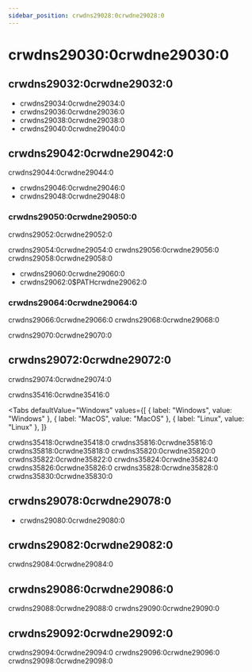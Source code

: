 ```yaml
---
sidebar_position: crwdns29028:0crwdne29028:0
---
```


# crwdns29030:0crwdne29030:0

## crwdns29032:0crwdne29032:0

- crwdns29034:0crwdne29034:0
- crwdns29036:0crwdne29036:0
- crwdns29038:0crwdne29038:0
- crwdns29040:0crwdne29040:0

## crwdns29042:0crwdne29042:0

crwdns29044:0crwdne29044:0

- crwdns29046:0crwdne29046:0
- crwdns29048:0crwdne29048:0

### crwdns29050:0crwdne29050:0

crwdns29052:0crwdne29052:0

crwdns29054:0crwdne29054:0 crwdns29056:0crwdne29056:0 crwdns29058:0crwdne29058:0

- crwdns29060:0crwdne29060:0
- crwdns29062:0$PATHcrwdne29062:0

### crwdns29064:0crwdne29064:0

crwdns29066:0crwdne29066:0 crwdns29068:0crwdne29068:0

crwdns29070:0crwdne29070:0

## crwdns29072:0crwdne29072:0

crwdns29074:0crwdne29074:0

<!-- @formatter:off -->

crwdns35416:0crwdne35416:0

<Tabs
  defaultValue="Windows"
  values={[
    { label: "Windows", value: "Windows" },
 { label: "MacOS", value: "MacOS" },
 { label: "Linux", value: "Linux" },
 ]}
>
  <TabItem value="MacOS">
    crwdns35418:0crwdne35418:0 crwdns35816:0crwdne35816:0
  </TabItem>
  <TabItem value="Windows">
    crwdns35818:0crwdne35818:0 crwdns35820:0crwdne35820:0 crwdns35822:0crwdne35822:0
  </TabItem>
  <TabItem value={"Linux"}>
    crwdns35824:0crwdne35824:0 crwdns35826:0crwdne35826:0 crwdns35828:0crwdne35828:0 crwdns35830:0crwdne35830:0
  </TabItem>
</Tabs>

<!-- @formatter:on -->

## crwdns29078:0crwdne29078:0

- crwdns29080:0crwdne29080:0

## crwdns29082:0crwdne29082:0

crwdns29084:0crwdne29084:0

## crwdns29086:0crwdne29086:0

crwdns29088:0crwdne29088:0 crwdns29090:0crwdne29090:0

## crwdns29092:0crwdne29092:0

crwdns29094:0crwdne29094:0 crwdns29096:0crwdne29096:0 crwdns29098:0crwdne29098:0
